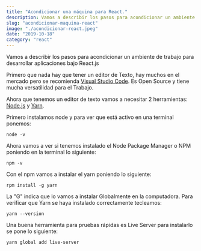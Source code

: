 ```yaml
---
title: "Acondicionar una máquina para React."
description: Vamos a describir los pasos para acondicionar un ambiente de trabajo para desarrollar aplicaciones bajo React.js
slug: "acondicionar-maquina-react"
image: "./acondicionar-react.jpeg"
date: "2019-10-18"
category: "react"
---
```


Vamos a describir los pasos para acondicionar un ambiente de trabajo para desarrollar aplicaciones bajo React.js

Primero que nada hay que tener un editor de Texto, hay muchos en el mercado pero se recomienda [Visual Studio Code](https://code.visualstudio.com). Es Open Source y tiene mucha versatilidad para el Trabajo.

Ahora que tenemos un editor de texto vamos a necesitar 2 herramientas: [Node.js](https://nodejs.org) y [Yarn](https://yarnpkg.com).

Primero instalamos node y para ver que está activo en una terminal ponemos:

```
node -v
```

Ahora vamos a ver si tenemos instalado el Node Package Manager o NPM poniendo en la terminal lo siguiente:

```
npm -v
```

Con el npm vamos a instalar el yarn poniendo lo siguiente:

```
rpm install -g yarn
```

La "G" indica que lo vamos a instalar Globalmente en la computadora. Para verificar que Yarn se haya instalado correctamente tecleamos:

```
yarn --version
```

Una buena herramienta para pruebas rápidas es Live Server para instalarlo se pone lo siguiente:

```
yarn global add live-server
```

